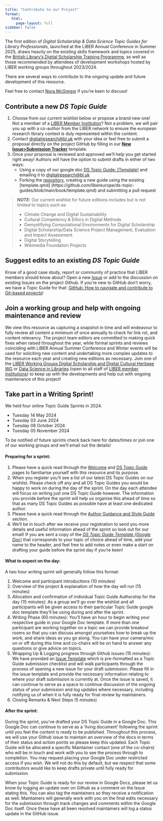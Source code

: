 ```yaml
---
title: "Contribute to our Project"
format: 
   html:
     page-layout: full
sidebar: false
---
```


The first edition of _Digital Scholarship & Data Science Topic Guides for Library Professionals_, launched at the LIBER Annual Conference in Summer 2025, draws heavily on the existing skills framework and topics covered in the [British Library’s Digital Scholarship Training Programme](https://blogs.bl.uk/digital-scholarship/2024/04/recovered-pages-dstp.html), as well as those recommended by attendees of development workshops hosted by LIBER working groups throughout 2023/2024.

There are several ways to contribute to the ongoing update and future development of this resource.

Feel free to contact [Nora McGregor](mailto:digitalresearch@bl.uk) if you're keen to discuss!

## Contribute a new _DS Topic Guide_ 

1. Choose from our current wishlist below or propose a brand new one! Not a member of a [LIBER Member Institution](https://libereurope.eu/liber-participants/)? Not a problem, we will pair you up with a co-author from the LIBER network to ensure the european research library context is duly represented within the content. 
2. Contact [digitalresearch@bl.uk](mailto:digitalresearch@bl.uk) with your idea or feel free to submit a proposal directly on the project GitHub by filling in our [**New Issue>Submission Tracker**](https://github.com/libereurope/ds-topic-guides/issues) template. 
3. Once your proposal is reviewed and approved we'll help you get started right away! Authors will have the option to submit drafts in either of two ways:
      - Using a copy of our google doc [DS Topic Guide: [Template]](https://docs.google.com/document/d/154zvn1mhghAddNqW0gJvKp9E8u2VLU8krnPo1wtm_Mk/edit?usp=sharing) and emailing it to [digitalresearch@bl.uk](mailto:digitalresearch@bl.uk)
      - Forking the [repository](https://github.com/libereurope/ds-topic-guides), creating a new guide using the existing [template.qmd] (https://github.com/libereurope/ds-topic-guides/blob/main/book/template.qmd) and submitting a pull request

> **_NOTE:_** Our current wishlist for future editions includes but is not limited to topics such as:
>
>- Climate Change and Digital Sustainability
>- Cultural Competency & Ethics in Digital Methods
>- Demystifying Computational Environments for Digital Scholarship
>- Digital Scholarship/Data Science Project Management, Evaluation and Impact Assessment
>- Digital Storytelling
>- Wikimedia Foundation Projects

## Suggest edits to an existing _DS Topic Guide_

Know of a good case study, report or community of practice that LIBER members should know about? Open a new [Issue](https://github.com/libereurope/ds-topic-guides/issues) or add to the discussion on existing Issues on the project Github. If you're new to GitHub don't worry, we have a Topic Guide for that: [GitHub: How to navigate and contribute to Git-based projects](github.qmd)!

## Join a working group and help with ongoing maintenance and review

We view this resource as capturing a snapshot in time and will endeavour to fully review all content a minimum of once annually to check for link rot, and content relevancy. The project team editors are committed to making quick fixes when raised throughout the year, while formal sprints and reviews coinciding with LIBER Annual Summer Conference and Winter events will be used for soliciting new content and undertaking more complex updates to the resource each year and creating new editions as necessary. Join one of the [LIBER Working Groups Digital Scholarship and Digital Cultural Heritage WG](https://libereurope.eu/working-group/digital-scholarship-and-digital-cultural-heritage-collections-working-group/) or [Data Science in Libraries](https://libereurope.eu/working-group/liber-data-science-in-libraries-working-group/) (open to all staff of [LIBER member institutions](https://libereurope.eu/liber-participants/)) to keep up with the developments and help out with ongoing maintenance of this project! 

## Take part in a Writing Sprint! 

We held four online Topic Guide Sprints in 2024. 
 
- Tuesday 14 May 2024
- Tuesday 03 June 2024
- Tuesday 08 October 2024 
- Tuesday 05 November 2024 

To be notified of future sprints check back here for dates/times or join one of our working groups and we'll email out the details!

#### Preparing for a sprint:

1. Please have a quick read through the [Welcome](index.qmd) and [DS Topic Guide](topicguides.qmd) pages to familiarise yourself with this resource and its purpose.
2. When you register you'll see a list of our latest DS Topic Guides on our wishlist. Please check off any and all DS Topic Guides you would be happy to work on during the day of the sprint. On the day each attendee will focus on writing just one DS Topic Guide however. The information you provide before the sprint will help us organise this ahead of time so that as many DS Topic Guides as possible have at least one dedicated author.  
3. Please have a quick read through the [Author Guidance and Style Guide](guidelines.qmd) section. 
4. We'll be in touch after we receive your registration to send you more details and useful information ahead of the sprint so look out for our email! If you are sent a copy of the [*DS Topic Guide Template (Google Doc)*](https://docs.google.com/document/d/154zvn1mhghAddNqW0gJvKp9E8u2VLU8krnPo1wtm_Mk/edit?usp=sharing) that corresponds to your topic of choice ahead of time, add your name to the header, and feel free to add notes or even make a start on drafting your guide before the sprint day if you're keen!

#### What to expect on the day:
A two hour writing sprint will generally follow this format:

1. Welcome and participant introductions (10 minutes)  
2. Overview of the project & explanation of how the day will run (15 minutes)  
3. Allocation and confirmation of individual Topic Guide Authorship for the day (15 minutes): As a group we'll go over the wishlist and all participants will be given access to their particular Topic Guide google doc template they'll be using during and after the sprint.
4. Writing Phase (60 minutes): You'll have an hour to begin writing your respective guide in your Google Doc template. If more than one participant are working together on a topic we can provide breakout rooms so that you can discuss amongst yourselves how to break up the work, and share ideas as you go along. You can have your camera/mic on or off during this time and co-chairs will be on hand to answer any questions or give advice on topics.
5. Wrapping Up & Logging progress through Github Issues (15 minutes): We have provided an [Issue Template](https://github.com/libereurope/ds-topic-guides/issues) which is pre-formatted as a Topic Guide submission checklist and will walk participants through the process of opening a new issue for your draft submission. Please fill in the issue template and provide the necessary information relating to where your draft submission is currently at. Once the issue is saved, it can continue to serve as a space to continue discussion of the ongoing status of your submission and log updates where necessary, including notifying us of when it is fully ready for final review by maintainers. 
6. Closing Remarks & Next Steps (5 minutes)

#### After the sprint:

During the sprint, you’ve drafted your DS Topic Guide in a Google Doc. This Google Doc can continue to serve as a ‘living document’ following the sprint until you feel the content is ready to be published. Throughout this process, we will use your Github issue to maintain an overview of the docs in terms of their status and action points so please keep this updated. Each Topic Guide will be allocated a specific Maintainer contact (one of the co-chairs) who will be in touch and work with you to see the process through to completion. You may request placing your Google Doc under restricted access if you wish. We will not do this by default, but we respect that some contributors would like to keep drafts private until fully ready for submission.

When your Topic Guide is ready for our review in Google Docs, please let us know by logging an update over on Github as a comment on the Issue stating this. You can also tag the maintainers so they receive a notification as well. Maintainers will generally work with you on the final edits necessary for the submission through track changes and comments within the Google Doc itself. Once these have all been resolved maintainers will log a status update in the GitHub issue.



